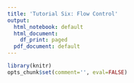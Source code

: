 ```yaml
---
title: 'Tutorial Six: Flow Control'
output:
  html_notebook: default
  html_document:
    df_print: paged
  pdf_document: default
---
```


```r
library(knitr)
opts_chunk$set(comment='', eval=FALSE)
```
